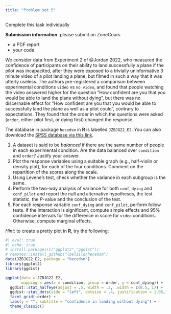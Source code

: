 ```yaml
---
title: "Problem set 5"
---
```


Complete this task individually

**Submission information**: please submit on ZoneCours

- a PDF report
- your code



We consider data from Experiment 2 of @Jordan:2022, who measured the confidence of participants on their ability to land successfully a plane if the pilot was incapacited, after they were exposed to a trivially uninformative 3 minute video of a pilot landing a plane, but filmed in such a way that it was utterly useless. The authors pre-registered a comparison between experimental conditions `video` vs `no video`, and found that people watching the video answered higher for the question "How confident are you that you would be able to land the plane without dying", but there was no discernable effect for "How confident are you that you would be able to successfully land the plane as well as a pilot could", contrary to expectations. They found that the order in which the questions were asked (`order`, either pilot first, or dying first) changed the response.

The database in package `hecedsm` in **R** is labelled `JZBJG22_E2`. You can also download the [SPSS database via this link](/files/data/SPSS/JZBJG22_E2.sav).


1. A dataset is said to be *balanced* if there are the same number of people in each experimental condition. Are the data balanced over `condition` and `order`? Justify your answer.
2. Plot the response variables using a suitable graph (e.g., half-violin or density plot), for each of the four conditions. Comment on the repartition of the scores along the scale.
3. Using Levene's test, check whether the variance in each subgroup is the same.
4. Perform the two-way analysis of variance for both `conf_dying` and `conf_pilot` and report the null and alternative hypotheses, the test statistic, the $P$-value and the conclusion of the test. 
5. For each response variable `conf_dying` and `conf_pilot`, perform follow tests. If the interaction is significant, compute simple effects and 95% confidence intervals for the difference in score for `video` conditions. Otherwise, compute marginal effects.


*Hint*: to create a pretty plot in **R**, try the following:

```r
#| eval: true
#| echo: true
# install.packages(c("ggplot2","ggdist"))
# remotes::install_github("lbelzile/hecedsm")
data(JZBJG22_E2, package = "hecedsm")
library(ggplot2)
library(ggdist)

ggplot(data = JZBJG22_E2, 
       mapping = aes(x = condition, group = order, y = conf_dying)) + 
  ggdist::stat_halfeye(adjust = .5, width = .3, .width = c(0.5, 1)) + 
  ggdist::stat_dots(side = "left", dotsize = .4, justification = 1.05, binwidth = .1) +
  facet_grid(~order) + 
  labs(y = "", subtitle = "confidence in landing without dying") +
  theme_classic()
```
